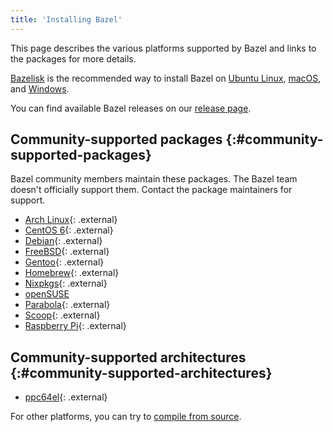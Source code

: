 ```yaml
---
title: 'Installing Bazel'
---
```


This page describes the various platforms supported by Bazel and links
to the packages for more details.

[Bazelisk](/versions/8.0.0/install/bazelisk) is the recommended way to install Bazel on [Ubuntu Linux](/versions/8.0.0/install/ubuntu), [macOS](/versions/8.0.0/install/os-x), and [Windows](/versions/8.0.0/install/windows).

You can find available Bazel releases on our [release page](/versions/8.0.0/release).

## Community-supported packages {:#community-supported-packages}

Bazel community members maintain these packages. The Bazel team doesn't
officially support them. Contact the package maintainers for support.

*   [Arch Linux][arch]{: .external}
*   [CentOS 6](https://github.com/sub-mod/bazel-builds){: .external}
*   [Debian](https://qa.debian.org/developer.php?email=team%2Bbazel%40tracker.debian.org){: .external}
*   [FreeBSD](https://www.freshports.org/devel/bazel){: .external}
*   [Gentoo](https://packages.gentoo.org/packages/dev-util/bazel){: .external}
*   [Homebrew](https://formulae.brew.sh/formula/bazel){: .external}
*   [Nixpkgs](https://github.com/NixOS/nixpkgs/blob/master/pkgs/development/tools/build-managers/bazel){: .external}
*   [openSUSE](/versions/8.0.0/install/suse)
*   [Parabola](https://www.parabola.nu/packages/?q=bazel){: .external}
*   [Scoop](https://github.com/scoopinstaller/scoop-main/blob/master/bucket/bazel.json){: .external}
*   [Raspberry Pi](https://github.com/koenvervloesem/bazel-on-arm/blob/master/README.md){: .external}

## Community-supported architectures {:#community-supported-architectures}

*   [ppc64el](https://ftp2.osuosl.org/pub/ppc64el/bazel/){: .external}

For other platforms, you can try to [compile from source](/versions/8.0.0/install/compile-source).

[arch]: https://archlinux.org/packages/extra/x86_64/bazel/

